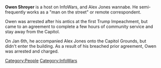 '''Owen Shroyer''' is a host on InfoWars, and Alex Jones wannabe. He semi-frequently works as a "man on the street" or remote correspondent.

Owen was arrested after his antics at the first Trump Impeachment, but came to an agreement to complete a few hours of community service and stay away from the Capitol.

On Jan 6th, he accompanied Alex Jones onto the Capitol Grounds, but didn't enter the building. As a result of his breached prior agreement, Owen was arrested and charged.

[[Category:People]][[Category:InfoWars]]
